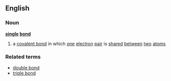 ==English==
===Noun===
'''[[single]] [[bond]]'''
#{{chemistry}} a [[covalent bond]] in which [[one]] [[electron]] [[pair]] is [[shared]] [[between]] [[two]] [[atom]]s
===Related terms===
*[[double bond]]
*[[triple bond]]